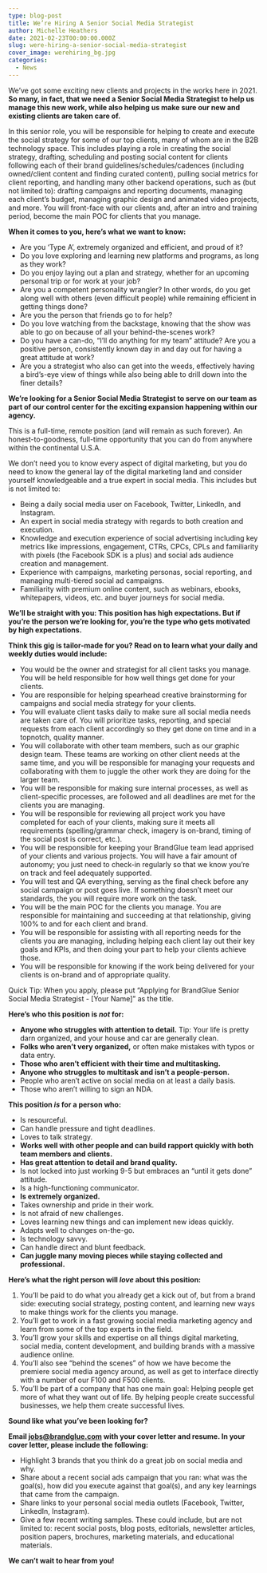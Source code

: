 ```yaml
---
type: blog-post
title: We’re Hiring A Senior Social Media Strategist
author: Michelle Heathers
date: 2021-02-23T00:00:00.000Z
slug: were-hiring-a-senior-social-media-strategist
cover_image: werehiring_bg.jpg
categories:
  - News
---
```

We’ve got some exciting new clients and projects in the works here in 2021. **So many, in fact, that we need a Senior Social Media Strategist to help us manage this new work, while also helping us make sure our new and existing clients are taken care of.**

In this senior role, you will be responsible for helping to create and execute the social strategy for some of our top clients, many of whom are in the B2B technology space. This includes playing a role in creating the social strategy, drafting, scheduling and posting social content for clients following each of their brand guidelines/schedules/cadences (including owned/client content and finding curated content), pulling social metrics for client reporting, and handling many other backend operations, such as (but not limited to): drafting campaigns and reporting documents, managing each client’s budget, managing graphic design and animated video projects, and more. You will front-face with our clients and, after an intro and training period, become the main POC for clients that you manage.

**When it comes to you, here’s what we want to know:**

* Are you ‘Type A’, extremely organized and efficient, and proud of it?
* Do you love exploring and learning new platforms and programs, as long as they work?
* Do you enjoy laying out a plan and strategy, whether for an upcoming personal trip or for work at your job?
* Are you a competent personality wrangler? In other words, do you get along well with others (even difficult people) while remaining efficient in getting things done?
* Are you the person that friends go to for help?
* Do you love watching from the backstage, knowing that the show was able to go on because of all your behind-the-scenes work?
* Do you have a can-do, “I’ll do anything for my team” attitude? Are you a positive person, consistently known day in and day out for having a great attitude at work?
* Are you a strategist who also can get into the weeds, effectively having a bird’s-eye view of things while also being able to drill down into the finer details?

**We’re looking for a Senior Social Media Strategist to serve on our team as part of our control center for the exciting expansion happening within our agency.**

This is a full-time, remote position (and will remain as such forever). An honest-to-goodness, full-time opportunity that you can do from anywhere within the continental U.S.A.

We don’t need you to know every aspect of digital marketing, but you do need to know the general lay of the digital marketing land and consider yourself knowledgeable and a true expert in social media. This includes but is not limited to:

* Being a daily social media user on Facebook, Twitter, LinkedIn, and Instagram.
* An expert in social media strategy with regards to both creation and execution.
* Knowledge and execution experience of social advertising including key metrics like impressions, engagement, CTRs, CPCs, CPLs and familiarity with pixels (the Facebook SDK is a plus) and social ads audience creation and management.
* Experience with campaigns, marketing personas, social reporting, and managing multi-tiered social ad campaigns.
* Familiarity with premium online content, such as webinars, ebooks, whitepapers, videos, etc. and buyer journeys for social media.

**We’ll be straight with you: This position has high expectations. But if you’re the person we’re looking for, you’re the type who gets motivated by high expectations.**

**Think this gig is tailor-made for you? Read on to learn what your daily and weekly duties would include:**

* You would be the owner and strategist for all client tasks you manage. You will be held responsible for how well things get done for your clients.
* You are responsible for helping spearhead creative brainstorming for campaigns and social media strategy for your clients.
* You will evaluate client tasks daily to make sure all social media needs are taken care of. You will prioritize tasks, reporting, and special requests from each client accordingly so they get done on time and in a topnotch, quality manner.
* You will collaborate with other team members, such as our graphic design team. These teams are working on other client needs at the same time, and you will be responsible for managing your requests and collaborating with them to juggle the other work they are doing for the larger team.
* You will be responsible for making sure internal processes, as well as client-specific processes, are followed and all deadlines are met for the clients you are managing.
* You will be responsible for reviewing all project work you have completed for each of your clients, making sure it meets all requirements (spelling/grammar check, imagery is on-brand, timing of the social post is correct, etc.).
* You will be responsible for keeping your BrandGlue team lead apprised of your clients and various projects. You will have a fair amount of autonomy; you just need to check-in regularly so that we know you’re on track and feel adequately supported.
* You will test and QA everything, serving as the final check before any social campaign or post goes live. If something doesn’t meet our standards, the you will require more work on the task.
* You will be the main POC for the clients you manage. You are responsible for maintaining and succeeding at that relationship, giving 100% to and for each client and brand.
* You will be responsible for assisting with all reporting needs for the clients you are managing, including helping each client lay out their key goals and KPIs, and then doing your part to help your clients achieve those.
* You will be responsible for knowing if the work being delivered for your clients is on-brand and of appropriate quality.

Quick Tip: When you apply, please put “Applying for BrandGlue Senior Social Media Strategist - \[Your Name]” as the title.

**Here’s who this position is *not* for:**

* **Anyone who struggles with attention to detail.** Tip: Your life is pretty darn organized, and your house and car are generally clean.
* **Folks who aren’t very organized,** or often make mistakes with typos or data entry.
* **Those who aren’t efficient with their time and multitasking.**
* **Anyone who struggles to multitask and isn’t a people-person.**
* People who aren’t active on social media on at least a daily basis.
* Those who aren’t willing to sign an NDA.

**This position *is* for a person who:**

* Is resourceful.
* Can handle pressure and tight deadlines.
* Loves to talk strategy.
* **Works well with other people and can build rapport quickly with both team members and clients.**
* **Has great attention to detail and brand quality.**
* Is not locked into just working 9-5 but embraces an “until it gets done” attitude.
* Is a high-functioning communicator.
* **Is extremely organized.**
* Takes ownership and pride in their work.
* Is not afraid of new challenges.
* Loves learning new things and can implement new ideas quickly.
* Adapts well to changes on-the-go.
* Is technology savvy.
* Can handle direct and blunt feedback.
* **Can juggle many moving pieces while staying collected and professional.**

**Here’s what the right person will *love* about this position:**

1. You’ll be paid to do what you already get a kick out of, but from a brand side: executing social strategy, posting content, and learning new ways to make things work for the clients you manage.
2. You’ll get to work in a fast growing social media marketing agency and learn from some of the top experts in the field.
3. You’ll grow your skills and expertise on all things digital marketing, social media, content development, and building brands with a massive audience online.
4. You’ll also see “behind the scenes” of how we have become the premiere social media agency around, as well as get to interface directly with a number of our F100 and F500 clients.
5. You’ll be part of a company that has one main goal: Helping people get more of what they want out of life. By helping people create successful businesses, we help them create successful lives.

**Sound like what you’ve been looking for?**

**Email [jobs@brandglue.com](mailto:jobs@brandglue.com) with your cover letter and resume. In your cover letter, please include the following:**

* Highlight 3 brands that you think do a great job on social media and why.
* Share about a recent social ads campaign that you ran: what was the goal(s), how did you execute against that goal(s), and any key learnings that came from the campaign.
* Share links to your personal social media outlets (Facebook, Twitter, LinkedIn, Instagram).
* Give a few recent writing samples. These could include, but are not limited to: recent social posts, blog posts, editorials, newsletter articles, position papers, brochures, marketing materials, and educational materials.

**We can’t wait to hear from you!**